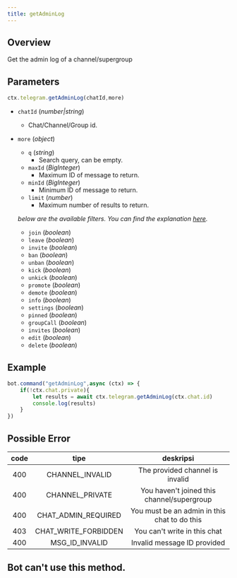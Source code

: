 ```yaml
---
title: getAdminLog
---
```


## Overview
Get the admin log of a channel/supergroup
## Parameters
```ts 
ctx.telegram.getAdminLog(chatId,more)
```
- `chatId` (_number|string_)
    - Chat/Channel/Group id.
- `more` (_object_)
    - `q` (_string_)
        - Search query, can be empty.
    - `maxId` (_BigInteger_)
        - Maximum ID of message to return.
    - `minId` (_BigInteger_)
        - Minimum ID of message to return.
    - `limit` (_number_)
        - Maximum number of results to return.

    _below are the available filters. You can find the explanation [here](https://core.telegram.org/constructor/channelAdminLogEventsFilter)._
    - `join` (_boolean_)
    - `leave` (_boolean_)
    - `invite` (_boolean_)
    - `ban` (_boolean_)
    - `unban` (_boolean_)
    - `kick` (_boolean_)
    - `unkick` (_boolean_)
    - `promote` (_boolean_)
    - `demote` (_boolean_)
    - `info` (_boolean_)
    - `settings` (_boolean_)
    - `pinned` (_boolean_)
    - `groupCall` (_boolean_)
    - `invites` (_boolean_)
    - `edit` (_boolean_)
    - `delete` (_boolean_)
## Example
```ts headlight=3
bot.command("getAdminLog",async (ctx) => {
    if(!ctx.chat.private){
        let results = await ctx.telegram.getAdminLog(ctx.chat.id)
        console.log(results)
    }
})
```
## Possible Error

| code |          tipe          |                  deskripsi                   |
|:----:|:----------------------:|:--------------------------------------------:|
| 400  |    CHANNEL_INVALID     |       The provided channel is invalid        |
| 400  |    CHANNEL_PRIVATE     |  You haven't joined this channel/supergroup  |
| 400  | CHAT_ADMIN_REQUIRED  | You must be an admin in this chat to do this |
| 403  | CHAT_WRITE_FORBIDDEN |         You can't write in this chat         |
| 400  |    MSG_ID_INVALID    |         Invalid message ID provided          |

## Bot can't use this method.